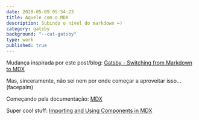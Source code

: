 ```yaml
---
date: 2020-05-09 05:54:23
title: Aquele com o MDX
description: Subindo o nível do markdown =)
category: gatsby
background: "--cat-gatsby"
type: work
published: true
---
```


Mudança inspirada por este post/blog: <a href="https://chrisotto.dev/gatsby-change-from-md-to-mdx/">Gatsby - Switching from Markdown to MDX</a>

Mas, sinceramente, não sei nem por onde começar a aproveitar isso... (facepalm)

Começando pela documentação: <a href="https://mdxjs.com/getting-started">MDX</a>

Super cool stuff: <a href="https://www.gatsbyjs.org/docs/mdx/importing-and-using-components/">Importing and Using Components in MDX</a>